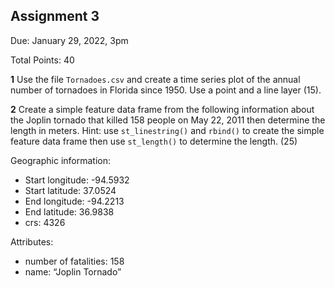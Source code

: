 ## Assignment 3

Due: January 29, 2022, 3pm

Total Points: 40

**1** Use the file `Tornadoes.csv` and create a time series plot of the annual number of tornadoes in Florida since 1950. Use a point and a line layer (15).

**2** Create a simple feature data frame from the following information about the Joplin tornado that killed 158 people on May 22, 2011 then determine the length in meters. Hint: use `st_linestring()` and `rbind()` to create the simple feature data frame then use `st_length()` to determine the length. (25)

Geographic information:

* Start longitude: -94.5932 
* Start latitude: 37.0524 
* End longitude: -94.2213 
* End latitude: 36.9838 
* crs: 4326

Attributes:

* number of fatalities: 158
* name: "Joplin Tornado"